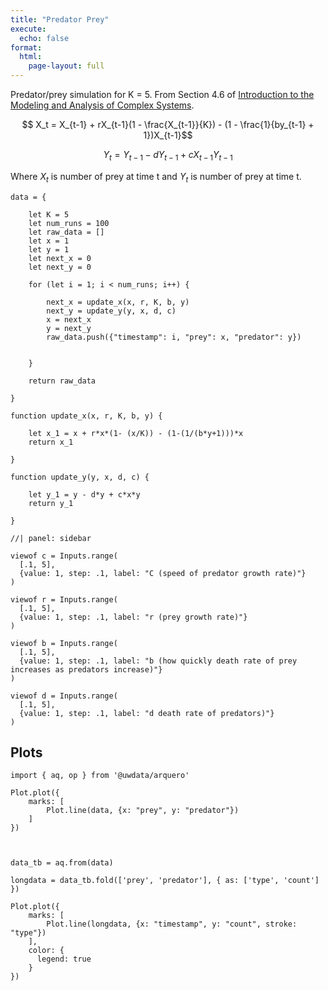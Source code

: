 ```yaml
---
title: "Predator Prey"
execute:
  echo: false
format: 
  html: 
    page-layout: full
---
```


Predator/prey simulation for K = 5. 
From Section 4.6 of [Introduction to the Modeling and Analysis of Complex Systems](https://milneopentextbooks.org/introduction-to-the-modeling-and-analysis-of-complex-systems/).

$$ X_t = X_{t-1} + rX_{t-1}(1 - \frac{X_{t-1}}{K}) - (1 - \frac{1}{by_{t-1} + 1})X_{t-1}$$

$$Y_t = Y_{t-1} - dY_{t-1} + cX_{t-1}Y_{t-1}$$

Where $X_t$ is number of prey at time t and $Y_t$ is number of prey at time t.

```ojs

data = {

    let K = 5
    let num_runs = 100
    let raw_data = []
    let x = 1
    let y = 1
    let next_x = 0
    let next_y = 0

    for (let i = 1; i < num_runs; i++) {

        next_x = update_x(x, r, K, b, y)
        next_y = update_y(y, x, d, c)
        x = next_x
        y = next_y
        raw_data.push({"timestamp": i, "prey": x, "predator": y})


    }

    return raw_data

}

```

```ojs

function update_x(x, r, K, b, y) {

    let x_1 = x + r*x*(1- (x/K)) - (1-(1/(b*y+1)))*x
    return x_1

}

function update_y(y, x, d, c) {

    let y_1 = y - d*y + c*x*y 
    return y_1

}

```

```ojs
//| panel: sidebar

viewof c = Inputs.range(
  [.1, 5], 
  {value: 1, step: .1, label: "C (speed of predator growth rate)"}
)

viewof r = Inputs.range(
  [.1, 5], 
  {value: 1, step: .1, label: "r (prey growth rate)"}
)

viewof b = Inputs.range(
  [.1, 5], 
  {value: 1, step: .1, label: "b (how quickly death rate of prey increases as predators increase)"}
)

viewof d = Inputs.range(
  [.1, 5], 
  {value: 1, step: .1, label: "d death rate of predators)"}
)
```

::: {#predprey-tabset .panel-tabset .ojs-track-layout}
## Plots

```ojs
import { aq, op } from '@uwdata/arquero'

Plot.plot({
    marks: [
        Plot.line(data, {x: "prey", y: "predator"})
    ]
})



data_tb = aq.from(data)

longdata = data_tb.fold(['prey', 'predator'], { as: ['type', 'count'] })

Plot.plot({
    marks: [
        Plot.line(longdata, {x: "timestamp", y: "count", stroke: "type"})
    ],
    color: {
      legend: true
    }
})

```

:::